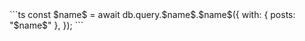 

<CodeWithProps name={props.name}>
    ```ts
    const $name$ = await db.query.$name$.$name$({
        with: {
            posts: "$name$"
        },
    });
    ```
</CodeWithProps>